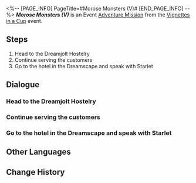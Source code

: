 <%-- [PAGE_INFO]
PageTitle=#Morose Monsters (V)#
[END_PAGE_INFO] --%>
{{Stub|Dialogue.}}
{{Mission Infobox
|id            = 8021105
|title         = 
|image         = <!--Mission Morose Monsters (V).png-->
|type          = Adventure
|event_name    = Vignettes in a Cup
|chapter       = Vignettes in a Cup
|requirements  = [[Adventure Mission]] ''[[Morose Monsters (IV)]]'' completed
|summary       = <!--official mission summary from Fate's Atlas-->
|characters    = Trailblazer
|startLocation = [[Penacony]] - [[The Reverie (Dreamscape)]]
|world         = Penacony
|area          = The Reverie (Dreamscape)
|prev          = Morose Monsters (IV)
|next          = Morose Monsters (VI)
|rewards       = Trailblaze EXP*150; Stellar Jade*10; Traveler's Guide*4; Lost Crystal*3; Credit*30,000
}}
'''''Morose Monsters (V)''''' is an Event [[Adventure Mission]] from the [[Vignettes in a Cup]] event.

==Steps==
# Head to the Dreamjolt Hostelry
# Continue serving the customers
# Go to the hotel in the Dreamscape and speak with Starlet

<!--
==Gameplay Notes==

--><!--
==Trial Character==

-->
==Dialogue==
{{Stub Dialogue}}

===Head to the Dreamjolt Hostelry{{subst:void|<!--802110502-->}}===
{{Mission Description|type=adventure|location=The Reverie (Dreamscape)|Siobhan, the manager of Dreamjolt Hostelry, offered you an assignment to temporarily take over the job of drinksmith.<br />Time to get back in business.}}
{{Dialogue Start}}
:{{tx}}
{{Dialogue End}}

===Continue serving the customers{{subst:void|<!--802110506-->}}===
{{Mission Description|type=adventure|location=The Reverie (Dreamscape)|update|Siobhan, the manager of Dreamjolt Hostelry, offered you an assignment to temporarily take over the job of drinksmith.<br />Let's continue serving the customers.}}
{{Dialogue Start}}
:{{tx}}
{{Dialogue End}}

===Go to the hotel in the Dreamscape and speak with Starlet{{subst:void|<!--802110501-->}}===
{{Mission Description|type=adventure|location=The Reverie (Dreamscape)|update|Siobhan, the manager of Dreamjolt Hostelry, offers you an assignment to temporarily take over the job of drinksmith.<br />Starlet has prepared a space used for simulations, hoping to show you how the monsters are surviving. Go and hear what it has to say.}}
{{Dialogue Start}}
:{{tx}}
{{Dialogue End}}

==Other Languages==
{{Other Languages
|en   = Morose Monsters (V)
|zhs  = 忧伤的怪物们·其五
|zht  = 憂傷的怪物們•其五
|ja   = 悲しき化け物たち・5
|ko   = 우울한 몬스터들•5
|es   = Monstruos melancólicos&nbsp;V
|fr   = Monstres moroses (V)
|ru   = Опечаленные монстры V
|th   = เหล่ามอนสเตอร์ที่เศร้าโศก 5
|vi   = Quái Vật Buồn 5
|de   = Melancholische Monster (Teil 5)
|id   = Para Monster yang Bersedih 5
|pt   = Monstros Taciturnos (V)
}}

==Change History==
{{Change History|2.1}}
